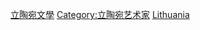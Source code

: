 {{Commonscat|Writers from Lithuania}}

[[Category:立陶宛文學|]]
[[Category:立陶宛艺术家|Category:立陶宛艺术家]]
[[Category:各國作家|Lithuania]]